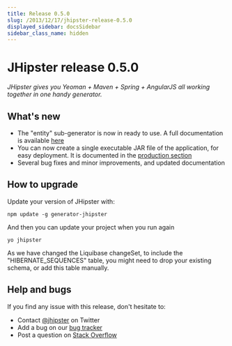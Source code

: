 ```yaml
---
title: Release 0.5.0
slug: /2013/12/17/jhipster-release-0.5.0
displayed_sidebar: docsSidebar
sidebar_class_name: hidden
---
```


JHipster release 0.5.0
==================

*JHipster gives you Yeoman + Maven + Spring + AngularJS all working together in one handy generator.*

What's new
----------

- The "entity" sub-generator is now in ready to use. A full documentation is available [here](/creating-an-entity/)
- You can now create a single executable JAR file of the application, for easy deployment. It is documented in the [production section](/production/)
- Several bug fixes and minor improvements, and updated documentation

How to upgrade
------------

Update your version of JHipster with:

```
npm update -g generator-jhipster
```

And then you can update your project when you run again

```
yo jhipster
```

As we have changed the Liquibase changeSet, to include the "HIBERNATE_SEQUENCES" table, you might need to drop your existing schema, or add this table manually.

Help and bugs
--------------

If you find any issue with this release, don't hesitate to:

- Contact [@jhipster](https://twitter.com/jhipster) on Twitter
- Add a bug on our [bug tracker](https://github.com/jhipster/generator-jhipster/issues?state=open)
- Post a question on [Stack Overflow](http://stackoverflow.com/tags/jhipster/info)
